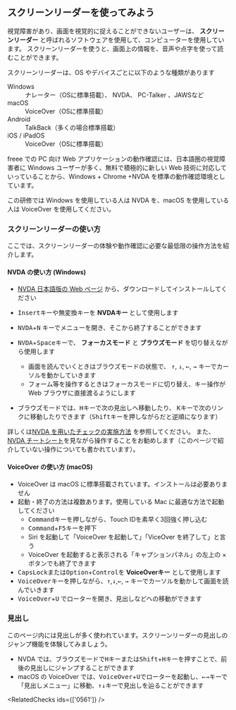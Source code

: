 

<Title>スクリーンリーダーを使ってみよう</Title>

## スクリーンリーダーを使ってみよう

視覚障害があり、画面を視覚的に捉えることができないユーザーは、 **スクリーンリーダー**
と呼ばれるソフトウェアを使用して、コンピューターを使用しています。
スクリーンリーダーを使うと、画面上の情報を、音声や点字を使って読むことができます。

スクリーンリーダーは、OS やデバイスごとに以下のような種類があります

<dl>
  <dt>Windows</dt>
  <dd>
    ナレーター（OSに標準搭載）、
    <TextLink href="https://www.nvda.jp/">NVDA</TextLink>、<TextLink href="https://www.aok-net.com/screenreader/">
      PC-Talker
    </TextLink>、<TextLink href="http://www.extra.co.jp/jaws/">JAWS</TextLink>など
  </dd>
  <dt>macOS</dt>
  <dd>VoiceOver（OSに標準搭載）</dd>
  <dt>Android</dt>
  <dd>TalkBack（多くの場合標準搭載）</dd>
  <dt>iOS / iPadOS</dt>
  <dd>VoiceOver（OSに標準搭載）</dd>
</dl>

freee での PC 向け Web アプリケーションの動作確認には、日本語圏の視覚障害者に Windows ユーザーが多く、無料で積極的に新しい Web 技術に対応していっていることから、Windows + Chrome +NVDA を標準の動作確認環境としています。

この研修では Windows を使用している人は NVDA を、macOS を使用している人は VoiceOver を使用してください。

### スクリーンリーダーの使い方

ここでは、スクリーンリーダーの体験や動作確認に必要な最低限の操作方法を紹介します。

#### NVDA の使い方 (Windows)

- [NVDA 日本語版の Web ページ](https://www.nvda.jp/) から、ダウンロードしてインストールしてください
- <kbd>Insert</kbd>キーや<kbd>無変換</kbd>キーを <strong>
    NVDAキー
  </strong> として使用します
- <kbd>NVDA</kbd>+<kbd>N</kbd> キーでメニューを開き、そこから終了することができます
- <kbd>NVDA</kbd>+<kbd>Space</kbd>キーで、 <strong>フォーカスモード</strong> と <strong>
    ブラウズモード
  </strong> を切り替えながら使用します

  - 画面を読んでいくときはブラウズモードの状態で、 <kbd>↑</kbd>, <kbd>↓</kbd>, <kbd>←</kbd>, <kbd>→</kbd> キーでカーソルを動かしていきます
  - フォーム等を操作するときはフォーカスモードに切り替え、キー操作が Web ブラウザに直接渡るようにします

- ブラウズモードでは、<kbd>H</kbd>キーで次の見出しへ移動したり、 <kbd>K</kbd>キーで次のリンクに移動したりできます（<kbd>Shift</kbd>キーを押しながらだと逆順になります）

詳しくは[NVDA を用いたチェックの実施方法](https://a11y-guidelines.freee.co.jp/explanations/screen-reader-check-nvda.html) を参照してください。 また、
[NVDA チートシート](https://github.com/nvdajp/cheatsheet/blob/master/nvdacheat.pdf)を見ながら操作することをお勧めします（このページで紹介していない操作についても書かれています）。

#### VoiceOver の使い方 (macOS)

- VoiceOver は macOS に標準搭載されています。インストールは必要ありません
- 起動・終了の方法は複数あります。使用している Mac に最適な方法で起動してください
  - <kbd>Command</kbd>キーを押しながら、Touch IDを素早く3回強く押し込む
  - <kbd>Command</kbd>+<kbd>F5</kbd>キーを押下
  - Siri を起動して「VoiceOver を起動して」「ViceOver を終了して」と言う
  - VoiceOver を起動すると表示される「キャプションパネル」の左上の × ボタンでも終了できます
- <kbd>CapsLock</kbd>または<kbd>Option</kbd>+<kbd>Control</kbd>を
  <strong>VoiceOverキー</strong> として使用します
- <kbd>VoiceOver</kbd>キーを押しながら、<kbd>↑</kbd>,<kbd>↓</kbd>,<kbd>←</kbd>,
  <kbd>→</kbd>
  キーでカーソルを動かして画面を読んでいきます
- <kbd>VoiceOver</kbd>+<kbd>U</kbd>
  でローターを開き、見出しなどへの移動ができます

### 見出し

このページ内には見出しが多く使われています。スクリーンリーダーの見出しのジャンプ機能を体験してみましょう。

- NVDA では、ブラウズモードで<kbd>H</kbd>キーまたは<kbd>Shift</kbd>+<kbd>H</kbd>キーを押すことで、前後の見出しにジャンプすることができます
- macOS の VoiceOver では、<kbd>VoiceOver</kbd>+<kbd>U</kbd>でローターを起動し、<kbd>←</kbd><kbd>→</kbd>キーで「見出しメニュー」に移動、<kbd>↑</kbd><kbd>↓</kbd>キーで見出しを辿ることができます

<RelatedChecks ids={['0561']} />
